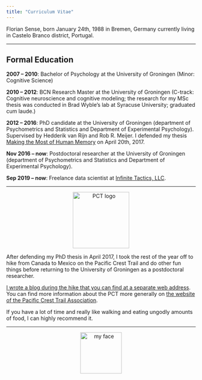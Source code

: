 ```yaml
---
title: "Curriculum Vitae"
---
```


<!-- <div style="text-align:center"> <img src="./img/FlorianSense.png" alt="my face" width="110" height="110" /> </div> -->

<!-- ------ -->

Florian Sense, born January 24th, 1988 in Bremen, Germany currently living in Castelo Branco district, Portugal.

------

## Formal Education

**2007 – 2010**: Bachelor of Psychology at the University of Groningen (Minor: Cognitive Science)

**2010 – 2012**: BCN Research Master at the University of Groningen (C-track: Cognitive neuroscience and cognitive modeling; the research for my MSc thesis was conducted in Brad Wyble’s lab at Syracuse University; graduated cum laude.)

**2012 – 2016**: PhD candidate at the University of Groningen (department of Psychometrics and Statistics and Department of Experimental Psychology). Supervised by Hedderik van Rijn and Rob R. Meijer. I defended my thesis [Making the Most of Human Memory](https://osf.io/duzya/) on April 20th, 2017.

**Nov 2016 – now**: Postdoctoral researcher at the University of Groningen (department of Psychometrics and Statistics and Department of Experimental Psychology). 

**Sep 2019 – now**: Freelance data scientist at [Infinite Tactics, LLC](https://infinitetactics.com/www/).

-----

<!-- See here for how to handle rows and columns: -->
<!-- https://www.w3schools.com/bootstrap/bootstrap_grid_examples.asp -->

<div class="row"">
<div class="col-sm-3">

<div style="text-align:center"> <img src="./img/PCT_small.png" alt="PCT logo" width="150" height="150" /> </div>

</div>


<div class="col-sm-9">

<p>After defending my PhD thesis in April 2017, I took the rest of the year off to hike from Canada to Mexico on the Pacific Crest Trail and do other fun things before returning to the University of Groningen as a postdoctoral researcher.</p>

<p><a href="https://flowalks.wordpress.com/">I wrote a blog during the hike that you can find at a separate web address</a>. You can find more information about the PCT more generally on <a href="https://www.pcta.org/">the website of the Pacific Crest Trail Association</a>. </p>

<p>If you have a lot of time and really like walking and eating ungodly amounts of food, I can highly recommend it. </p>

</div>
</div>

<!-- ----- -->

<!-- ## Conference attendence -->

<!-- A chronological list of my conference and workshop attendance. -->

<!-- ### 2019 -->
<!-- 17th [NVP](https://psychonomie.nl/) Winter Congress on Brain & Cognition   -->
<!-- December 19-21, 2019 in Egmond aan Zee, NL.   -->
<!-- I presented a poster entitled ” Weighting Learning and Forgetting Terms in a Spaced Repetition Model”. I also contributed to the work presented by Maarten van der Velde; a talk entitled “Alleviating the Cold-Start Problem in Adaptive Fact Learning Using Bayesian Modelling” [conference program]. -->

<!-- 41st [Annual Meeting of the Cognitive Science Society](https://cognitivesciencesociety.org/past-conferences/) (CogSci)   -->
<!-- July 24-27, 2019 in Montréal, Canada.   -->
<!-- I presented a conference paper as a talk. The title of the paper was “An Integrated Trial-Level Performance Measure: Combining Accuracy and RT to Express -->
<!-- Performance During Learning” [conference proceedings] -->

<!-- 17th International Conference on Cognitive Modeling (ICCM) & 52nd Annual Meeting of the Society for Mathematical Psychology (MathPsych)   -->
<!-- July 20-22, 2019 in Montréal, Canada.   -->
<!-- I presented a conference paper as a talk. The title of the paper was “Perspectives on Computational Models of Learning and Forgetting” [conference proceedings]. I also contributed to two other presentations at MathPsych/ICCM. -->

<!-- ### 2018 -->
<!-- 40th [Annual Meeting of the Cognitive Science Society](https://cognitivesciencesociety.org/past-conferences/) (CogSci)   -->
<!-- July 25-28, 2018 in Madison, WI, USA. -->

<!-- 16th International Conference on Cognitive Modeling (ICCM) & 51st Annual Meeting of the Society for Mathematical Psychology (MathPsych)   -->
<!-- July 21-24, 2018 in Madison, WI, USA.   -->
<!-- I presented a poster entitled “Deploying a Model-based Adaptive Fact-Learning System in a University Course” together with Maarten van der Velde. For details see the Github repo. See page 137 in the 2018 conference proceedings. -->

<!-- ### 2016  -->
<!-- [Psychonomic Society](https://www.psychonomic.org/page/pastmeetings)’s 57th Annual Meeting   -->
<!-- November 17-20, 2016 in Boston, MA, USA.   -->
<!-- I presented a poster entitled “The Effect of Reward Prospect on a Personalized Fact-Learning System” [see OSF]. Edyta Sasin presented a poster of work that I was involved in entitled “Can we learn to forget?” [details]. -->

<!-- 38th [Annual Meeting of the Cognitive Science Society](https://cognitivesciencesociety.org/past-conferences/) (CogSci)   -->
<!-- August 11-13, 2016 in Philadelphia, PA, USA   -->
<!-- I presented a conference paper as a talk. The title of the paper was “On the Link between Fact Learning and General Cognitive Ability” [conference proceedings] -->

<!-- 14th International Conference on Cognitive Modeling (ICCM)   -->
<!-- August 4-6, 2016 in State College (Penn State), PA, USA   -->
<!-- I presented a poster entitled “Interactions of declarative and procedural memory in real-life tasks: validating CPR as a new paradigm” [two-page abstract] + [PDF of poster] -->

<!-- 58th Conference of Experimental Psychologists ([Tagung experimentell arbeitender Psychologen; TeaP](http://www.teap.de/))   -->
<!-- March 21-23, 2016 in Heidelberg, Germany.   -->
<!-- I gave a talk entitled “Psychometric predictors of academic performance”. -->

<!-- [BCN](https://www.rug.nl/research/behavioural-cognitive-neurosciences/) Winter Meeting   -->
<!-- February 11, 2016 in Groningen, The Netherlands. I presented a poster with the title “Learn more in less time: Applying memory models to personalize fact learning” [PDF] and won an award for best poster. -->

<!-- Advanced statistics course: Mixed-Effects Regression and Generalized Additive Modeling   -->
<!-- January, 2016. Taught by Martijn Wieling. -->

<!-- ### 2015 -->
<!-- 15th [NVP](https://psychonomie.nl/) Winter Conference   -->
<!-- December 17-19, 2015 in Egmond aan Zee, The Netherlands.   -->
<!-- I gave a talk entitled “An Individual’s Rate of Forgetting is Stable over Time, but Differs Across Materials”. -->

<!-- Invited talk at the Cognitive Psychology Unit in Leiden   -->
<!-- December 9, 2015 in Leiden, The Netherlands. I was invited to present at a colloquium in Leiden. -->

<!-- Invited guest lecture: The advantage of introducing computational models of learning to the classroom   -->
<!-- December 2, 2015 in Groningen, The Netherlands. I was invited to give one of the lectures in the course Learning – Theory and Practice. -->

<!-- GSMS PhD Development Conference   -->
<!-- June 11-12, 2015 in Groningen, The Netherlands.   -->

<!-- 13th International Conference on Cognitive Modeling (ICCM)   -->
<!-- April 9-11, 2015 in Groningen, The Netherlands. I gave a talk entitled “Stability of individual parameters in a model of optimal fact learning”. (Note: this was the same experiment/data I presented at the TeaP but tailored towards the ICCM audience.)  -->

<!-- Heymans Symposium 2015   -->
<!-- April 8, 2015 in Groningen, The Netherlands. I gave a talk entitled “How personalized learning can improve grades”. -->

<!-- [BCN](https://www.rug.nl/research/behavioural-cognitive-neurosciences/) Retreat 2015   -->
<!-- March 26/27, 2015 in Odoorn, The Netherlands (attended without presenting).   -->

<!-- 57th Conference of Experimental Psychologists ([Tagung experimentell arbeitender Psychologen; TeaP](http://www.teap.de/))   -->
<!-- March 8-11, 2015 in Hildesheim, Germany. I gave an talk entitled “Stability of individual parameters in a model of optimal fact learning” -->

<!-- [BCN](https://www.rug.nl/research/behavioural-cognitive-neurosciences/) New Year’s Meeting   -->
<!-- February 12, 2015 in Groningen, The Netherlands. I presented a poster with the title “Stability of individual parameters in a model of optimal fact learning” [PDF] and won an award for best poster. (Note: the poster is not meant to be self-explanatory and relies on me standing next to it to tell the story.) -->

<!-- ### 2014 -->
<!-- [BCN](https://www.rug.nl/research/behavioural-cognitive-neurosciences/) Course: Entrepreneurship and Valorization for Medical Sciences   -->
<!-- September – November 2014 in Groningen, The Netherlands -->

<!-- 36th [Annual Meeting of the Cognitive Science Society](https://cognitivesciencesociety.org/past-conferences/) (CogSci)   -->
<!-- July 23-26, 2014 in Québec City, Canada -->

<!-- [MathPsych](http://mathpsych.org/) 2014   -->
<!-- July 18-21, 2014 in Québec City, Canada   -->
<!-- I presented a poster with the title “Opportunity for verbalization does not improve visual change detection performance: A state-trace analysis”. [PDF] -->

<!-- 29th [IOPS](https://www.iops.nl/) Summer Conference   -->
<!-- June 26/27, 2014 in Tilburg, NL -->

<!-- [BCN](https://www.rug.nl/research/behavioural-cognitive-neurosciences/) Course: Management Competences   -->
<!-- May 21, 2014 in Haren, The Netherlands. As one of the mandatory courses for BCN. -->

<!-- [IOPS](https://www.iops.nl/) Course: Applied Bayesian Statistics   -->
<!-- May 12 – 16, 2014 in Utrecht, The Netherlands. As one of the elective courses for IOPS. -->

<!-- [IOPS](https://www.iops.nl/) Course: Meta-Analysis   -->
<!-- April 30 – May 2, 2014 in Maastricht, The Netherlands. As one of the elective courses for IOPS. -->

<!-- BayesFactor: A workshop on Bayesian inference   -->
<!-- April 8, 2014 in Groningen, The Netherlands. -->

<!-- ### 2013 -->
<!-- 14th [NVP](https://psychonomie.nl/) Winter Conference on Cognition, Brain, and Behaviour of the Dutch Psychonomic Society   -->
<!-- December 19-21, 2013 in Egmond aan Zee, The Netherlands.   -->
<!-- I presented a poster with the title “Opportunity for verbalization does not improve visual change detection performance: A state-trace analysis”. [PDF] And I presented another poster with the title “Optimizing Learning by Hierarchical Bayesian Estimation of Individuals’ Learning Parameters”. [PDF] -->

<!-- 23rd [IOPS](https://www.iops.nl/) Winter Conference   -->
<!-- December 12+13, 2013 in Leuven, Belgium.   -->
<!-- I presented a poster with the title “Opportunity for verbalization does not improve visual change detection performance: A state-trace analysis”. [PDF] -->

<!-- [Bayesian Modeling for Cognitive Science: A WinBUGS Workshop](http://bayescourse.socsci.uva.nl/)   -->
<!-- August 12-16, 2013 in Amsterdam, NL.  -->

<!-- 28th [IOPS](https://www.iops.nl/) Summer Conference   -->
<!-- June 13/14, 2013 in Groningen, NL -->

<!-- [13th Annual Meeting of the Vision Science Society](https://www.visionsciences.org/past-meetings/)   -->
<!-- May 10-15, 2013 in Naples, FL, USA.   -->
<!-- I presented a poster with the title “Working memory consolidation does not necessarily delay response selection: Disentangling the costs of task initiation and execution”. [PDF] -->

<!-- ### 2012 -->
<!-- 22nd [IOPS](https://www.iops.nl/) Winter Conference   -->
<!-- December 18/19th, 2012 at the University of Twente, Netherlands.  -->

<!-- [53rd Annual Meeting of the Psychonomics Society](https://www.psychonomic.org/page/pastmeetings#2013%20Annual%20Meeting)   -->
<!-- November 15-18th, 2012 in Minneapolis, MN, USA.  -->

<!-- [12th Annual Meeting of the Vision Science Society](https://www.visionsciences.org/past-meetings/)   -->
<!-- May 10-16th, 2012 in Naples, FL, USA. -->

<!-- ### 2011 -->
<!-- 13th [NVP](https://psychonomie.nl/) Winter Congress on Cognition, Brain, and Behaviour of the Dutch Psychonomic Society   -->
<!-- December 16/17th, 2011 in Egmond aan Zee, The Netherlands.  -->

<!-- Workshop Technical and Ethical Aspects of Digital Image Manipulation   -->
<!-- June 20th, 2011 at the UMCG (Groningen, The Netherlands). -->

<!-- Second Symposium on the Neurobiology of Learning and Memory   -->
<!-- May 10th, 2011 at the UMCG (Groningen, The Netherlands). -->

<!-- European ACT-R Workshop 2011   -->
<!-- April 15th, 2011 in Groningen, The Netherlands (program) -->

<!-- [Training School on the Psychophysical, Computational and Neuroscience Models of Time Perception](http://www.timely-cost.eu/training-school-2)   -->
<!-- April 4th – 8th, 2011 in Groningen, The Netherlands -->

<!-- Interdisciplinary Workshop on Cognitive Neuroscience, Educational Research and Cognitive Modelling   -->
<!-- March 9th – 12th, 2011 in Delmenhorst, Germany -->

-----

<div style="text-align:center"> <img src="./img/FlorianSense.png" alt="my face" width="110" height="110" /> </div>